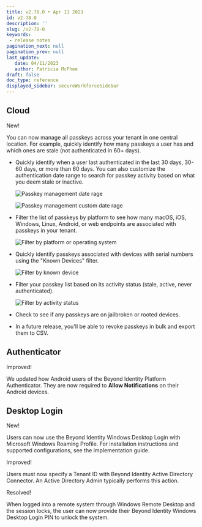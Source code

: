 ```yaml
---
title: v2.78.0 • Apr 11 2023
id: v2-78-0
description: ''
slug: /v2-78-0 
keywords: 
 - release notes
pagination_next: null
pagination_prev: null
last_update: 
   date: 04/11/2023
   author: Patricia McPhee
draft: false
doc_type: reference
displayed_sidebar: secureWorkforceSidebar
---
```



## Cloud

<span className="changelog-tag" data-tag="New">New!</span>

You can now manage all passkeys across your tenant in one central location. For example, quickly identify how many passkeys a user has and which ones are stale (not authenticated in 60+ days). 

- Quickly identify when a user last authenticated in the last 30 days, 30-60 days, or more than 60 days. You can also customize the authentication date range to search for passkey activity based on what you deem stale or inactive.

  ![Passkey management date rage](../images/cloud-passkey-management-date-range.png)

  ![Passkey management custom date rage](../images/cloud-passkey-management-date-range-custom.png)

- Filter the list of passkeys by platform to see how many macOS, iOS, Windows, Linux, Android, or web endpoints are associated with passkeys in your tenant.

  ![Filter by platform or operating system](../images/cloud-passkey-management.png)

- Quickly identify passkeys associated with devices with serial numbers using the "Known Devices" filter.

  ![Filter by known device](../images/cloud-passkey-management-known-device.png)

- Filter your passkey list based on its activity status (stale, active, never authenticated).

  ![Filter by activity status](../images/cloud-passkey-management-activity-status.png)

- Check to see if any passkeys are on jailbroken or rooted devices.

- In a future release, you'll be able to revoke passkeys in bulk and export them to CSV. 

## Authenticator


<SupportedOsAuthenticator />



<div class="grid sixCol sidebar--L">
  <aside class="leftSidebar"><span className="changelog-tag" data-tag="Improved">Improved!</span></aside>
  <main><p>We updated how Android users of the Beyond Identity Platform Authenticator. They are now required to <b>Allow Notifications</b> on their Android devices.  </p></main>
</div>


## Desktop Login

<SupportedOsAuthenticator />



<div class="grid sixCol sidebar--L">
  <aside class="leftSidebar"><span className="changelog-tag" data-tag="New">New!</span></aside>
  <main><p>Users can now use the Beyond Identity Windows Desktop Login with Microsoft Windows Roaming Profile. For installation instructions and supported configurations, see the implementation guide.</p></main>
</div>

<div class="grid sixCol sidebar--L">
  <aside class="leftSidebar"><span className="changelog-tag" data-tag="Improved">Improved!</span></aside>
  <main><p>Users must now specify a Tenant ID with Beyond Identity Active Directory Connector. An Active Directory Admin typically performs this action.</p></main>
</div>

<div class="grid sixCol sidebar--L">
  <aside class="leftSidebar"><span className="changelog-tag" data-tag="Removed">Resolved!</span></aside>
  <main><p>When logged into a remote system through Windows Remote Desktop and the session locks, the user can now provide their Beyond Identity Windows Desktop Login PIN to unlock the system. </p></main>
</div>
